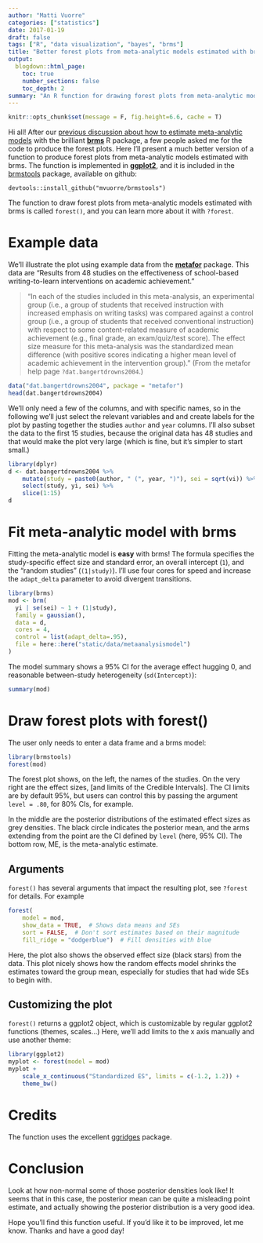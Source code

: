 ```yaml
---
author: "Matti Vuorre"
categories: ["statistics"]
date: 2017-01-19
draft: false
tags: ["R", "data visualization", "bayes", "brms"]
title: "Better forest plots from meta-analytic models estimated with brms"
output:
  blogdown::html_page:
    toc: true
    number_sections: false
    toc_depth: 2
summary: "An R function for drawing forest plots from meta-analytic models estimated with the brms R package."
---
```


```r
knitr::opts_chunk$set(message = F, fig.height=6.6, cache = T)
```

Hi all! After our [previous discussion about how to estimate meta-analytic models](https://mvuorre.github.io/post/2016/2016-09-29-bayesian-meta-analysis/) with the brilliant [**brms**](https://cran.r-project.org/package=brms) R package, a few people asked me for the code to produce the forest plots. Here I'll present a much better version of a function to produce forest plots from meta-analytic models estimated with brms. The function is implemented in [**ggplot2**](https://cran.r-project.org/package=ggplot2), and it is included in the [brmstools](https://mvuorre.github.io/brmstools/index.html) package, available on github:

```
devtools::install_github("mvuorre/brmstools")
```

The function to draw forest plots from meta-analytic models estimated with brms is called `forest()`, and you can learn more about it with `?forest`. 

# Example data

We'll illustrate the plot using example data from the [**metafor**](https://cran.r-project.org/package=metafor) package. This data are "Results from 48 studies on the effectiveness of school-based writing-to-learn interventions on academic achievement."

>"In each of the studies included in this meta-analysis, an experimental group (i.e., a group of students that received instruction with increased emphasis on writing tasks) was compared against a control group (i.e., a group of students that received conventional instruction) with respect to some content-related measure of academic achievement (e.g., final grade, an exam/quiz/test score). The effect size measure for this meta-analysis was the standardized mean difference (with positive scores indicating a higher mean level of academic achievement in the intervention group)." (From the metafor help page `?dat.bangertdrowns2004`.)

```r
data("dat.bangertdrowns2004", package = "metafor")
head(dat.bangertdrowns2004)
```

We'll only need a few of the columns, and with specific names, so in the following we'll just select the relevant variables and and create labels for the plot by pasting together the studies `author` and `year` columns. I'll also subset the data to the first 15 studies, because the original data has 48 studies and that would make the plot very large (which is fine, but it's simpler to start small.)

```r
library(dplyr)
d <- dat.bangertdrowns2004 %>%
    mutate(study = paste0(author, " (", year, ")"), sei = sqrt(vi)) %>%
    select(study, yi, sei) %>% 
    slice(1:15)
d
```

# Fit meta-analytic model with brms

Fitting the meta-analytic model is **easy** with brms! The formula specifies the study-specific effect size and standard error, an overall intercept (`1`), and the "random studies" (`(1|study)`). I'll use four cores for speed and increase the `adapt_delta` parameter to avoid divergent transitions.

```r
library(brms)
mod <- brm(
  yi | se(sei) ~ 1 + (1|study), 
  family = gaussian(),
  data = d, 
  cores = 4, 
  control = list(adapt_delta=.95),
  file = here::here("static/data/metaanalysismodel")
)
```

The model summary shows a 95% CI for the average effect hugging 0, and reasonable between-study heterogeneity (`sd(Intercept)`):

```r
summary(mod)
```

# Draw forest plots with forest()

The user only needs to enter a data frame and a brms model:

```r
library(brmstools)
forest(mod)
```

The forest plot shows, on the left, the names of the studies. On the very right are the effect sizes, [and limits of the Credible Intervals]. The CI limits are by default 95%, but users can control this by passing the argument `level = .80`, for 80% CIs, for example.

In the middle are the posterior distributions of the estimated effect sizes as grey densities. The black circle indicates the posterior mean, and the arms extending from the point are the CI defined by `level` (here, 95% CI). The bottom row, ME, is the meta-analytic estimate.

## Arguments

`forest()` has several arguments that impact the resulting plot, see `?forest` for details. For example

```r
forest(
    model = mod, 
    show_data = TRUE,  # Shows data means and SEs
    sort = FALSE,  # Don't sort estimates based on their magnitude
    fill_ridge = "dodgerblue")  # Fill densities with blue
```

Here, the plot also shows the observed effect size (black stars) from the data. This plot nicely shows how the random effects model shrinks the estimates toward the group mean, especially for studies that had wide SEs to begin with. 

## Customizing the plot

`forest()` returns a ggplot2 object, which is customizable by regular ggplot2 functions (themes, scales...) Here, we'll add limits to the x axis manually and use another theme:

```r
library(ggplot2)
myplot <- forest(model = mod)
myplot + 
    scale_x_continuous("Standardized ES", limits = c(-1.2, 1.2)) +
    theme_bw()
```

# Credits

The function uses the excellent [ggridges](https://github.com/clauswilke/ggridges) package.

# Conclusion

Look at how non-normal some of those posterior densities look like! It seems that in this case, the posterior mean can be quite a misleading point estimate, and actually showing the posterior distribution is a very good idea.

Hope you'll find this function useful. If you'd like it to be improved, let me know. Thanks and have a good day!
